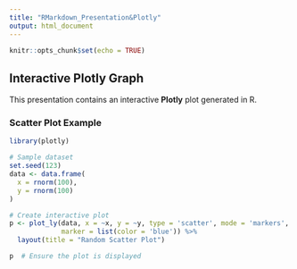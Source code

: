 ```yaml
---
title: "RMarkdown_Presentation&Plotly"
output: html_document
---
```


```r
knitr::opts_chunk$set(echo = TRUE)
```

## Interactive Plotly Graph

This presentation contains an interactive **Plotly** plot generated in R.

### Scatter Plot Example

```r
library(plotly)

# Sample dataset
set.seed(123)
data <- data.frame(
  x = rnorm(100),
  y = rnorm(100)
)

# Create interactive plot
p <- plot_ly(data, x = ~x, y = ~y, type = 'scatter', mode = 'markers',
             marker = list(color = 'blue')) %>%
  layout(title = "Random Scatter Plot")

p  # Ensure the plot is displayed
```



